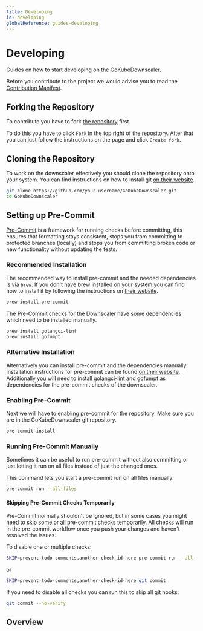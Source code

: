 ```yaml
---
title: Developing
id: developing
globalReference: guides-developing
---
```



# Developing

Guides on how to start developing on the GoKubeDownscaler.

Before you contribute to the project we would advise you to read the [Contribution Manifest](repo:CONTRIBUTING.md).

## Forking the Repository

To contribute you have to fork [the repository](https://github.com/sparklingca/GoKubeDownscaler) first.

To do this you have to click [`Fork`](https://github.com/sparklingca/GoKubeDownscaler/fork) in the top right of [the repository](https://github.com/sparklingca/GoKubeDownscaler).
After that you can just follow the instructions on the page and click `Create fork`.

## Cloning the Repository

To work on the downscaler effectively you should clone the repository onto your system.
You can find instructions on how to install git [on their website](https://git-scm.com/book/en/v2/Getting-Started-Installing-Git).

```bash
git clone https://github.com/your-username/GoKubeDownscaler.git
cd GoKubeDownscaler
```

## Setting up Pre-Commit

[Pre-Commit](https://pre-commit.com) is a framework for running checks before committing,
this ensures that formatting stays consistent,
stops you from committing to protected branches (locally)
and stops you from committing broken code or new functionality without updating the tests.

### Recommended Installation

The recommended way to install pre-commit and the needed dependencies is via `brew`.
If you don't have brew installed on your system you can find how to install it by following the instructions on [their website](https://brew.sh).

```bash
brew install pre-commit
```

The Pre-Commit checks for the Downscaler have some dependencies which need to be installed manually.

```bash
brew install golangci-lint
brew install gofumpt
```

### Alternative Installation

Alternatively you can install pre-commit and the dependencies manually.
Installation instructions for pre-commit can be found [on their website](https://pre-commit.com/#install).
Additionally you will need to install [golangci-lint](https://golangci-lint.run/welcome/install/#local-installation)
and [gofumpt](https://github.com/mvdan/gofumpt) as dependencies for the pre-commit checks of the downscaler.

### Enabling Pre-Commit

Next we will have to enabling pre-commit for the repository.
Make sure you are in the GoKubeDownscaler git repository.

```bash
pre-commit install
```

### Running Pre-Commit Manually

Sometimes it can be useful to run pre-commit without also committing
or just letting it run on all files instead of just the changed ones.

This command lets you start a pre-commit run on all files manually:

```bash
pre-commit run --all-files
```

#### Skipping Pre-Commit Checks Temporarily

Pre-Commit normally shouldn't be ignored, but in some cases you might need to skip some or all pre-commit checks temporarily.
All checks will run in the pre-commit workflow once you push your changes and haven't resolved the issues.

To disable one or multiple checks:

```bash
SKIP=prevent-todo-comments,another-check-id-here pre-commit run --all-files
```

or

```bash
SKIP=prevent-todo-comments,another-check-id-here git commit
```

If you need to disable all checks you can run this to skip all git hooks:

```bash
git commit --no-verify
```

## Overview

<DocCardList />
